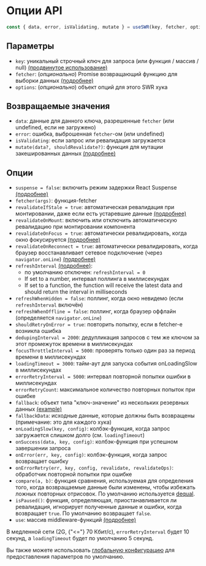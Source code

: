 
# Опции API

```js
const { data, error, isValidating, mutate } = useSWR(key, fetcher, options);
```

## Параметры

-   `key`: уникальный строчный ключ для запроса (или функция / массив / null)
    [(продвинутое использование)](/docs/conditional-fetching)
-   `fetcher`: (_опционально_) Promise возвращающий функцию для выборки данных
    [(подробнее)](/docs/data-fetching)
-   `options`: (_опционально_) объект опций для этого SWR хука

## Возвращаемые значения

-   `data`: данные для данного ключа, разрешенные `fetcher` (или undefined, если
    не загружено)
-   `error`: ошибка, выброшенная `fetcher`-ом (или undefined)
-   `isValidating`: если запрос или ревалидация загружается
-   `mutate(data?, shouldRevalidate?)`: функция для мутации закешированных данных
    [(подробнее)](/docs/mutation)

## Опции

-   `suspense = false`: включить режим задержки React Suspense
    [(подробнее)](/docs/suspense)
-   `fetcher(args)`: функция-fetcher
-   `revalidateIfStale = true`: автоматическая ревалидация при монтировании, даже
    если есть устаревшие данные
    [(подробнее)](/docs/revalidation#отключение-автоматических-ревалидаций)
-   `revalidateOnMount`: включить или отключить автоматическую ревалидацию при
    монтировании компонента
-   `revalidateOnFocus = true`: автоматически ревалидировать, когда окно
    фокусируется [(подробнее)](/docs/revalidation)
-   `revalidateOnReconnect = true`: автоматически ревалидировать, когда браузер
    восстанавливает сетевое подключение (через `navigator.onLine`)
    [(подробнее)](/docs/revalidation)
-   `refreshInterval` [(подробнее)](/docs/revalidation):
    -   по умолчанию отключен: `refreshInterval = 0`
    -   If set to a number, интервал поллинга в миллисекундах
    -   If set to a function, the function will receive the latest data and should
        return the interval in milliseconds
-   `refreshWhenHidden = false`: поллинг, когда окно невидемо (если
    `refreshInterval` включён)
-   `refreshWhenOffline = false`: поллинг, когда браузер оффлайн (определяется
    `navigator.onLine`)
-   `shouldRetryOnError = true`: повторить попытку, если в fetcher-е возникла
    ошибка
-   `dedupingInterval = 2000`: дедупликация запросов с тем же ключом за этот
    промежуток времени в миллисекундах
-   `focusThrottleInterval = 5000`: проверять только один раз за период времени в
    миллисекундах
-   `loadingTimeout = 3000`: тайм-аут для запуска события onLoadingSlow в
    миллисекундах
-   `errorRetryInterval = 5000`: интервал повторной попытки ошибки в миллисекундах
-   `errorRetryCount`: максимальное количество повторных попыток при ошибке
-   `fallback`: объект типа "ключ-значение" из нескольких резервных данных
    [(example)](/docs/with-nextjs)
-   `fallbackData`: исходные данные, которые должны быть возвращены (примечание:
    это для каждого хука)
-   `onLoadingSlow(key, config)`: колбэк-функция, когда запрос загружается слишком
    долго (см. `loadingTimeout`)
-   `onSuccess(data, key, config)`: колбэк-функция при успешном завершении запроса
-   `onError(err, key, config)`: колбэк-функция, когда запрос возвращает ошибку
-   `onErrorRetry(err, key, config, revalidate, revalidateOps)`: обработчик
    повторной попытки при ошибке
-   `compare(a, b)`: функция сравнения, используемая для определения того, когда
    возвращаемые данные были изменены, чтобы избежать ложных повторных отрисовок.
    По умолчанию используется [dequal](https://github.com/lukeed/dequal).
-   `isPaused()`: функция, определяющая, приостанавливается ли ревалидация,
    игнорирует полученные данные и ошибки, когда возвращает `true`. По умолчанию
    возвращает `false`.
-   `use`: массив middleware-функций [(подробнее)](/docs/middleware)

<Callout emoji="💡">
    В медленной сети (2G, {"<="} 70 Кбит/с), <code>errorRetryInterval</code> будет 10 секунд, а&nbsp;<code>loadingTimeout</code> будет по умолчанию 5 секунд.
</Callout>

Вы также можете использовать
[глобальную конфигурацию](/docs/global-configuration) для предоставления
параметров по умолчанию.

